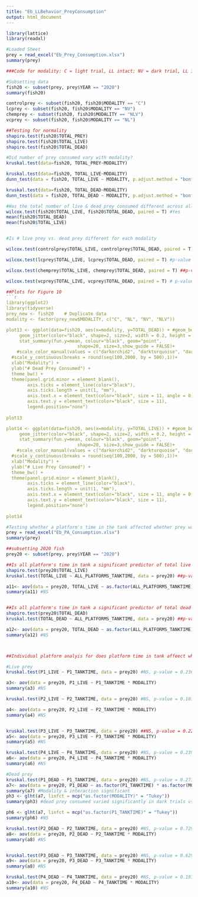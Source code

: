 ```yaml
---
title: "Eb_LLBehavior_PreyConsumption"
output: html_document
---
```



```r
library(lattice)
library(readxl)

#Loaded Sheet 
prey = read_excel("Eb_Prey_Consumption.xlsx")
summary(prey) 

###Code for modality: C = light trial, LL intact; NV = dark trial, LL intact, NL = light trial, LL ablated, NVL = dark trial, LL ablated
```

```r
#Subsetting data 
fish20 <- subset(prey, prey$YEAR == "2020")
summary(fish20)

controlprey <- subset(fish20, fish20$MODALITY == "C")
lcprey <- subset(fish20, fish20$MODALITY == "NV")
chemprey <- subset(fish20, fish20$MODALITY == "NLV")
vcprey <- subset(fish20, fish20$MODALITY == "NL")
```

```r
##Testing for normality 
shapiro.test(fish20$TOTAL_PREY)
shapiro.test(fish20$TOTAL_LIVE)
shapiro.test(fish20$TOTAL_DEAD)

#Did number of prey consumed vary with modality? 
kruskal.test(data=fish20, TOTAL_PREY~MODALITY)

kruskal.test(data=fish20, TOTAL_LIVE~MODALITY)
dunn_test(data = fish20, TOTAL_LIVE ~ MODALITY, p.adjust.method = "bonferroni")

kruskal.test(data=fish20, TOTAL_DEAD~MODALITY)
dunn_test(data = fish20, TOTAL_DEAD ~ MODALITY, p.adjust.method = "bonferroni")

#Was the total number of live & dead prey consumed different across all treatments? 
wilcox.test(fish20$TOTAL_LIVE, fish20$TOTAL_DEAD, paired = T) #Yes 
mean(fish20$TOTAL_DEAD)
mean(fish20$TOTAL_LIVE)


#Is # live prey vs. dead prey different for each modality

wilcox.test(controlprey$TOTAL_LIVE, controlprey$TOTAL_DEAD, paired = T) #.01298

wilcox.test(lcprey$TOTAL_LIVE, lcprey$TOTAL_DEAD, paired = T) #p-value = 0.04472

wilcox.test(chemprey$TOTAL_LIVE, chemprey$TOTAL_DEAD, paired = T) ##p-value = 0.3447 NOT SIG INTERESTING

wilcox.test(vcprey$TOTAL_LIVE, vcprey$TOTAL_DEAD, paired = T) # p-value = 0.02627
```



```r
##Plots for Figure 10 
```r
library(ggplot2)
library(tidyverse)
prey_new <- fish20    # Duplicate data
modality <- factor(prey_new$MODALITY, c("C", "NL", "NV", "NLV"))

plot13 <- ggplot(data=fish20, aes(x=modality, y=TOTAL_DEAD)) + #geom_boxplot(outlier.shape = 1) +
     geom_jitter(color="black", shape=2, size=2, width = 0.2, height = 0) + 
     stat_summary(fun.y=mean, colour="black", geom="point", 
                           shape=20, size=3,show_guide = FALSE)+
    #scale_color_manual(values = c("darkorchid2", "darkturquoise", "darkorchid4", "deepskyblue")) +
  #scale_y_continuous(breaks = round(seq(100,2000, by = 500),1))+
  xlab("Modality") +
  ylab("# Dead Prey Consumed") +
  theme_bw() +
  theme(panel.grid.minor = element_blank(),
        axis.ticks = element_line(color="black"),
        axis.ticks.length = unit(1, "mm"),
        axis.text.x = element_text(color="black", size = 11, angle = 0, vjust = 1, hjust = 0.5),
        axis.text.y = element_text(color="black", size = 11),
        legend.position="none")
  
plot13 

plot14 <- ggplot(data=fish20, aes(x=modality, y=TOTAL_LIVE)) + #geom_boxplot(outlier.shape = 1) +
     geom_jitter(color="black", shape=2, size=2, width = 0.2, height = 0) + 
     stat_summary(fun.y=mean, colour="black", geom="point", 
                           shape=20, size=3,show_guide = FALSE)+
    #scale_color_manual(values = c("darkorchid2", "darkturquoise", "darkorchid4", "deepskyblue")) +
  #scale_y_continuous(breaks = round(seq(100,2000, by = 500),1))+
  xlab("Modality") +
  ylab("# Live Prey Consumed") +
  theme_bw() +
  theme(panel.grid.minor = element_blank(),
        axis.ticks = element_line(color="black"),
        axis.ticks.length = unit(1, "mm"),
        axis.text.x = element_text(color="black", size = 11, angle = 0, vjust = 1, hjust = 0.5),
        axis.text.y = element_text(color="black", size = 11),
        legend.position="none")
  
plot14 
```


```r
#Testing whether a platform's time in the tank affected whether prey was consumed  
prey = read_excel("Eb_PA_Consumption.xlsx")
summary(prey)

##subsetting 2020 fish 
prey20 <- subset(prey, prey$YEAR == "2020")

##Is all platform's time in tank a significant predictor of total live prey consumed? 
shapiro.test(prey20$TOTAL_LIVE)
kruskal.test(TOTAL_LIVE ~ ALL_PLATFORMS_TANKTIME, data = prey20) ##p-value = 0.3044

a11<- aov(data = prey20, TOTAL_LIVE ~ as.factor(ALL_PLATFORMS_TANKTIME) * as.factor(MODALITY))
summary(a11) #NS


##Is all platform's time in tank a significant predictor of total dead prey consumed? 
shapiro.test(prey20$TOTAL_DEAD)
kruskal.test(TOTAL_DEAD ~ ALL_PLATFORMS_TANKTIME, data = prey20) ##p-value = 0.8085

a12<- aov(data = prey20, TOTAL_DEAD ~ as.factor(ALL_PLATFORMS_TANKTIME) * as.factor(MODALITY))
summary(a12) #NS



##Individual platform analyis for does platform time in tank affeect whether live or dead prey was consumed? 

#Live prey 
kruskal.test(P1_LIVE ~ P1_TANKTIME, data = prey20) #NS, p-value = 0.2363

a3<- aov(data = prey20, P1_LIVE ~ P1_TANKTIME * MODALITY)
summary(a3) #NS

kruskal.test(P2_LIVE ~ P2_TANKTIME, data = prey20) #NS, p-value = 0.1017

a4<- aov(data = prey20, P2_LIVE ~ P2_TANKTIME * MODALITY)
summary(a4) #NS


kruskal.test(P3_LIVE ~ P3_TANKTIME, data = prey20) ##NS, p-value = 0.2282
a5<- aov(data = prey20, P3_LIVE ~ P3_TANKTIME * MODALITY)
summary(a5) #NS

kruskal.test(P4_LIVE ~ P4_TANKTIME, data = prey20) #NS, p-value = 0.2399
a6<- aov(data = prey20, P4_LIVE ~ P4_TANKTIME * MODALITY)
summary(a6) #NS 

#Dead prey 
kruskal.test(P1_DEAD ~ P1_TANKTIME, data = prey20) #NS, p-value = 0.2739
a7<- aov(data = prey20, P1_DEAD ~ as.factor(P1_TANKTIME) * as.factor(MODALITY))
summary(a7) #Modality & interaction significant 
ph3 <- glht(a7, linfct = mcp("as.factor(MODALITY)" = "Tukey"))
summary(ph3) #dead prey consumed varied significantly in dark trials vs. dark trials w/ LL ablated, light trials w/ LL ablated vs. dark trials w/ LL ablated, and dark trials w/ LL ablated vs. light trials w/ LL 

ph6 <- glht(a7, linfct = mcp("as.factor(P1_TANKTIME)" = "Tukey"))
summary(ph6) #NS 

kruskal.test(P2_DEAD ~ P2_TANKTIME, data = prey20) #NS, p-value = 0.7295
a8<- aov(data = prey20, P2_DEAD ~ P2_TANKTIME * MODALITY) 
summary(a8) #NS


kruskal.test(P3_DEAD ~ P3_TANKTIME, data = prey20) #NS, p-value = 0.6296
a9<- aov(data = prey20, P3_DEAD ~ P3_TANKTIME * MODALITY)
summary(a8) #NS

kruskal.test(P4_DEAD ~ P4_TANKTIME, data = prey20) #NS, p-value = 0.1939
a10<- aov(data = prey20, P4_DEAD ~ P4_TANKTIME * MODALITY)
summary(a10) #NS
```

